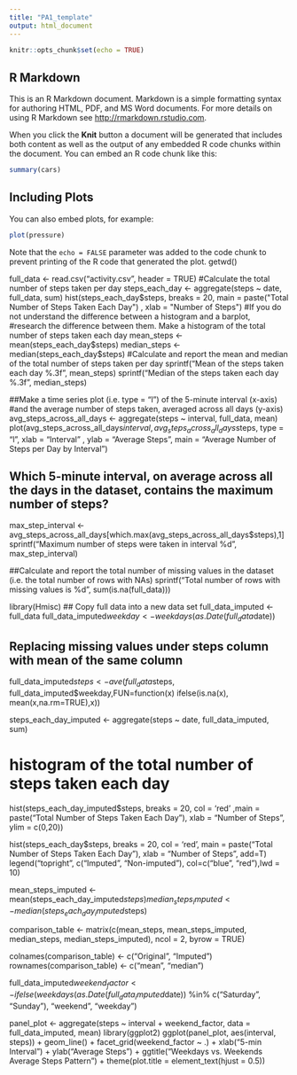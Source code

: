 ```yaml
---
title: "PA1_template"
output: html_document
---
```


```r
knitr::opts_chunk$set(echo = TRUE)
```

## R Markdown

This is an R Markdown document. Markdown is a simple formatting syntax for authoring HTML, PDF, and MS Word documents. For more details on using R Markdown see <http://rmarkdown.rstudio.com>.

When you click the **Knit** button a document will be generated that includes both content as well as the output of any embedded R code chunks within the document. You can embed an R code chunk like this:

```r
summary(cars)
```

## Including Plots

You can also embed plots, for example:

```r
plot(pressure)
```

Note that the `echo = FALSE` parameter was added to the code chunk to prevent printing of the R code that generated the plot.
getwd()


full_data <- read.csv("activity.csv", header = TRUE)
#Calculate the total number of steps taken per day
steps_each_day <- aggregate(steps ~ date, full_data, sum)
hist(steps_each_day$steps, breaks = 20,
     main = paste("Total Number of Steps Taken Each Day")
     , xlab = "Number of Steps")
#If you do not understand the difference between a histogram and a barplot, 
#research the difference between them. Make a histogram of the total number of steps taken each day
mean_steps <- mean(steps_each_day$steps)
median_steps <- median(steps_each_day$steps)
#Calculate and report the mean and median of the total number of steps taken per day
sprintf("Mean of the steps taken each day %.3f", mean_steps)
sprintf("Median of the steps taken each day %.3f", median_steps)


##Make a time series plot (i.e. \color{red}{\verb|type = "l"|}type = "l") of the 5-minute interval (x-axis)
#and the average number of steps taken, averaged across all days (y-axis)
avg_steps_across_all_days <- aggregate(steps ~ interval, full_data, mean)
plot(avg_steps_across_all_days$interval, avg_steps_across_all_days$steps, type = "l", xlab = "Interval"
     , ylab = "Average Steps", main = "Average Number of Steps per Day by Interval")

## Which 5-minute interval, on average across all the days in the dataset, contains the maximum number of steps?
max_step_interval <- avg_steps_across_all_days[which.max(avg_steps_across_all_days$steps),1]
sprintf("Maximum number of steps were taken in interval %d", max_step_interval)

##Calculate and report the total number of missing values in the dataset (i.e. the total number of rows with NAs)
sprintf("Total number of rows with missing values is %d", sum(is.na(full_data)))


library(Hmisc)
## Copy full data into a new data set
full_data_imputed <- full_data
full_data_imputed$weekday <- weekdays(as.Date(full_data$date))

## Replacing missing values under steps column with mean of the same column
full_data_imputed$steps <- ave(full_data$steps, full_data_imputed$weekday,FUN=function(x) ifelse(is.na(x), mean(x,na.rm=TRUE),x))

steps_each_day_imputed <- aggregate(steps ~ date, full_data_imputed, sum)

# histogram of the total number of steps taken each day
hist(steps_each_day_imputed$steps, breaks = 20, col = 'red' 
     ,main = paste("Total Number of Steps Taken Each Day"), xlab = "Number of Steps", ylim = c(0,20))


hist(steps_each_day$steps, breaks = 20, col = 'red', main = paste("Total Number of Steps Taken Each Day"), 
     xlab = "Number of Steps", add=T)
legend("topright", c("Imputed", "Non-imputed"), col=c("blue", "red"),lwd = 10)

mean_steps_imputed <- mean(steps_each_day_imputed$steps)
median_steps_imputed <- median(steps_each_day_imputed$steps)



comparison_table <- matrix(c(mean_steps, mean_steps_imputed, median_steps, median_steps_imputed), ncol = 2, byrow = TRUE)

colnames(comparison_table) <- c("Original", "Imputed")
rownames(comparison_table) <- c("mean", "median")


full_data_imputed$weekend_factor <- ifelse(weekdays(as.Date(full_data_imputed$date)) %in%
                                             c("Saturday", "Sunday"), "weekend", "weekday")


panel_plot <- aggregate(steps ~ interval + weekend_factor, data = full_data_imputed, mean)
library(ggplot2)
ggplot(panel_plot, aes(interval, steps)) + geom_line() + facet_grid(weekend_factor ~ .) 
+ xlab("5-min Interval") + ylab("Average Steps") + ggtitle("Weekdays vs. Weekends Average Steps Pattern") + 
  theme(plot.title = element_text(hjust = 0.5))
